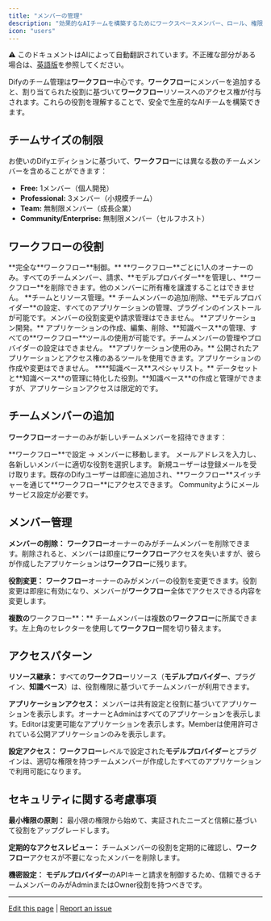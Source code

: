 ```yaml
---
title: "メンバーの管理"
description: "効果的なAIチームを構築するためにワークスペースメンバー、ロール、権限を管理"
icon: "users"
---
```


<Note> ⚠️ このドキュメントはAIによって自動翻訳されています。不正確な部分がある場合は、[英語版](/en/documentation/pages/workspace/team-members-management)を参照してください。</Note>


Difyのチーム管理は**ワークフロー**中心です。**ワークフロー**にメンバーを追加すると、割り当てられた役割に基づいて**ワークフロー**リソースへのアクセス権が付与されます。これらの役割を理解することで、安全で生産的なAIチームを構築できます。

## チームサイズの制限

お使いのDifyエディションに基づいて、**ワークフロー**には異なる数のチームメンバーを含めることができます：

- **Free:** 1メンバー（個人開発）
- **Professional:** 3メンバー（小規模チーム）
- **Team:** 無制限メンバー（成長企業）
- **Community/Enterprise:** 無制限メンバー（セルフホスト）

## **ワークフロー**の役割

<AccordionGroup>
  <Accordion title="Owner">
    **完全な**ワークフロー**制御。** **ワークフロー**ごとに1人のオーナーのみ。すべてのチームメンバー、請求、**モデルプロバイダー**を管理し、**ワークフロー**を削除できます。他のメンバーに所有権を譲渡することはできません。
  </Accordion>
  
  <Accordion title="Admin">
    **チームとリソース管理。** チームメンバーの追加/削除、**モデルプロバイダー**の設定、すべてのアプリケーションの管理、プラグインのインストールが可能です。メンバーの役割変更や請求管理はできません。
  </Accordion>
  
  <Accordion title="Editor">
    **アプリケーション開発。** アプリケーションの作成、編集、削除、**知識ベース**の管理、すべての**ワークフロー**ツールの使用が可能です。チームメンバーの管理やプロバイダーの設定はできません。
  </Accordion>
  
  <Accordion title="Member">
    **アプリケーション使用のみ。** 公開されたアプリケーションとアクセス権のあるツールを使用できます。アプリケーションの作成や変更はできません。
  </Accordion>
  
  <Accordion title="Dataset Operator">
    ****知識ベース**スペシャリスト。** データセットと**知識ベース**の管理に特化した役割。**知識ベース**の作成と管理ができますが、アプリケーションアクセスは限定的です。
  </Accordion>
</AccordionGroup>

## チームメンバーの追加

**ワークフロー**オーナーのみが新しいチームメンバーを招待できます：

<Steps>
  <Step title="メンバー管理にアクセス">
    **ワークフロー**で設定 → メンバーに移動します。
  </Step>
  
  <Step title="招待を送信">
    メールアドレスを入力し、各新しいメンバーに適切な役割を選択します。
  </Step>
  
  <Step title="招待の処理">
    新規ユーザーは登録メールを受け取ります。既存のDifyユーザーは即座に追加され、**ワークフロー**スイッチャーを通じて**ワークフロー**にアクセスできます。
  </Step>
</Steps>

<Info>
Communityようにメールサービス設定が必要です。
</Info>

## メンバー管理

**メンバーの削除：** **ワークフロー**オーナーのみがチームメンバーを削除できます。削除されると、メンバーは即座に**ワークフロー**アクセスを失いますが、彼らが作成したアプリケーションは**ワークフロー**に残ります。

**役割変更：** **ワークフロー**オーナーのみがメンバーの役割を変更できます。役割変更は即座に有効になり、メンバーが**ワークフロー**全体でアクセスできる内容を変更します。

**複数の**ワークフロー**：** チームメンバーは複数の**ワークフロー**に所属できます。左上角のセレクターを使用して**ワークフロー**間を切り替えます。

## アクセスパターン

**リソース継承：** すべての**ワークフロー**リソース（**モデルプロバイダー**、プラグイン、**知識ベース**）は、役割権限に基づいてチームメンバーが利用できます。

**アプリケーションアクセス：** メンバーは共有設定と役割に基づいてアプリケーションを表示します。オーナーとAdminはすべてのアプリケーションを表示します。Editorは変更可能なアプリケーションを表示します。Memberは使用許可されている公開アプリケーションのみを表示します。

**設定アクセス：** **ワークフロー**レベルで設定された**モデルプロバイダー**とプラグインは、適切な権限を持つチームメンバーが作成したすべてのアプリケーションで利用可能になります。

## セキュリティに関する考慮事項

**最小権限の原則：** 最小限の権限から始めて、実証されたニーズと信頼に基づいて役割をアップグレードします。

**定期的なアクセスレビュー：** チームメンバーの役割を定期的に確認し、**ワークフロー**アクセスが不要になったメンバーを削除します。

**機密設定：** **モデルプロバイダー**のAPIキーと請求を制御するため、信頼できるチームメンバーのみがAdminまたはOwner役割を持つべきです。

---

[Edit this page](https://github.com/langgenius/dify-docs/edit/main/en/guides/management/team-members-management.mdx) | [Report an issue](https://github.com/langgenius/dify-docs/issues/new?template=docs.yml)
